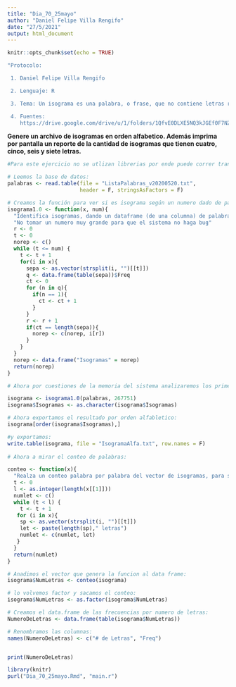 ```yaml
---
title: "Dia_70_25mayo"
author: "Daniel Felipe Villa Rengifo"
date: "27/5/2021"
output: html_document
---
```


```r
knitr::opts_chunk$set(echo = TRUE)
```

```r
"Protocolo:

 1. Daniel Felipe Villa Rengifo

 2. Lenguaje: R

 3. Tema: Un isograma es una palabra, o frase, que no contiene letras repetidas. Utilice el archivo ListaPalabras_v20210520.txt como archivo de entrada (en la columna de referencias se indica la ruta para acceder al archivo) y genere un archivo de isogramas en orden alfabetico. Además imprima por pantalla un reporte de la cantidad de isogramas que tienen cuatro, cinco, seis y siete letras.

 4. Fuentes:
    https://drive.google.com/drive/u/1/folders/1QfvE0DLXE5NQ3kJGEf0F7NZwUx8odv8N"
```

__Genere un archivo de isogramas en orden alfabetico. Además imprima por pantalla un reporte de la cantidad de isogramas que tienen cuatro, cinco, seis y siete letras.__


```r
#Para este ejercicio no se utlizan librerias por ende puede correr tranquilamente en el replit.
```


```r
# Leemos la base de datos:
palabras <- read.table(file = "ListaPalabras_v20200520.txt",
                       header = F, stringsAsFactors = F)

# Creamos la función para ver si es isograma según un numero dado de palabras:
isograma1.0 <- function(x, num){
  "Identifica isogramas, dando un dataframe (de una columna) de palabras y un [num] = que el el numero de palabras de la lista a identificar, (el numero no debe ser mayor a 267751)"
  "No tomar un numero muy grande para que el sistema no haga bug"
  r <- 0
  t <- 0
  norep <- c()
  while (t <= num) {
    t <- t + 1
    for(i in x){
      sepa <- as.vector(strsplit(i, "")[[t]])
      q <- data.frame(table(sepa))$Freq
      ct <- 0
      for (n in q){
        if(n == 1){
          ct <- ct + 1
        }
      }
      r <- r + 1
      if(ct == length(sepa)){
        norep <- c(norep, i[r])
      }
    }
  }
  norep <- data.frame("Isogramas" = norep)
  return(norep)
}
```


```r
# Ahora por cuestiones de la memoria del sistema analizaremos los primeros 200 palabras según el orden del data.frame a ver si hay isogramas:

isograma <- isograma1.0(palabras, 267751)
isograma$Isogramas <- as.character(isograma$Isogramas)
```

```r
# Ahora exportamos el resultado por orden alfabletico:
isograma[order(isograma$Isogramas),]

#y exportamos:
write.table(isograma, file = "IsogramaAlfa.txt", row.names = F)
 
# Ahora a mirar el conteo de palabras:

conteo <- function(x){
  "Realza un conteo palabra por palabra del vector de isogramas, para sacar cuantas letras tiene cada palabra"
  t <- 0
  l <- as.integer(length(x[[1]]))
  numlet <- c()
  while (t < l) {
    t <- t + 1
   for (i in x){
    sp <- as.vector(strsplit(i, "")[[t]])
    let <- paste(length(sp)," letras")
    numlet <- c(numlet, let)
   } 
  }
  return(numlet)
}

# Anadimos el vector que genera la funcion al data frame:
isograma$NumLetras <- conteo(isograma)

# lo volvemos factor y sacamos el conteo:
isograma$NumLetras <- as.factor(isograma$NumLetras)

# Creamos el data.frame de las frecuencias por numero de letras:
NumeroDeLetras <- data.frame(table(isograma$NumLetras))

# Renombramos las columnas:
names(NumeroDeLetras) <- c("# de Letras", "Freq")


print(NumeroDeLetras)
```


```r
library(knitr)
purl("Dia_70_25mayo.Rmd", "main.r")
```

